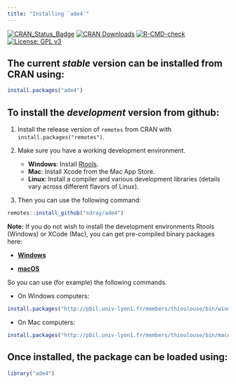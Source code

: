 ```yaml
---
title: "Installing `ade4`"
---
```


[![CRAN_Status_Badge](http://www.r-pkg.org/badges/version/ade4)](http://cran.r-project.org/package=ade4)
[![CRAN Downloads](https://cranlogs.r-pkg.org/badges/ade4)](https://cran.r-project.org/package=ade4)
[![R-CMD-check](https://github.com/sdray/ade4/workflows/R-CMD-check/badge.svg)](https://github.com/sdray/ade4/actions)
[![License: GPL v3](https://img.shields.io/badge/License-GPLv3-blue.svg)](https://www.gnu.org/licenses/gpl-3.0)

## The current *stable* version can be installed from CRAN using:

```r
install.packages("ade4")
```

## To install the *development* version from github:

1. Install the release version of `remotes` from CRAN with `install.packages("remotes")`.

2. Make sure you have a working development environment.
    * **Windows**: Install [Rtools](http://cran.r-project.org/bin/windows/Rtools/).
    * **Mac**: Install Xcode from the Mac App Store.
    * **Linux**: Install a compiler and various development libraries (details vary across different flavors of Linux).

3. Then you can use the following command:

```r
remotes::install_github("sdray/ade4")
```

**Note:** If you do not wish to install the development environments Rtools (Windows) or XCode (Mac), you can get pre-compiled binary packages here:

* [**Windows**](http://pbil.univ-lyon1.fr/members/thioulouse/bin/windows/)

* [**macOS**](http://pbil.univ-lyon1.fr/members/thioulouse/bin/macosx/)

So you can use (for example) the following commands.

* On Windows computers:
```r
install.packages("http://pbil.univ-lyon1.fr/members/thioulouse/bin/windows/windows/ade4_1.7-22.zip")
```

* On Mac computers:
```r
install.packages("http://pbil.univ-lyon1.fr/members/thioulouse/bin/macosx/macosxarm/ade4_1.7-22.tgz")
```

## Once installed, the package can be loaded using:

```r
library("ade4")
```

